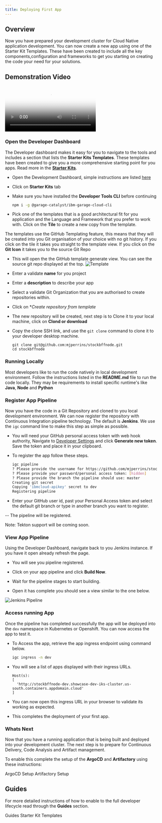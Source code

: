 ```yaml
---
title: Deploying First App
---
```


## Overview

Now you have prepared your development cluster for Cloud Native application development. You can now create a new app using one of the
Starter Kit Templates. These have been created to include all the key components,configuration and frameworks to get you starting on
creating the code your need for your solutions.

## Demonstration Video
<Video src="/videos/deployfirstapp.m4v" type="video/m4v" poster="/images/poster.png">
</Video>

### Open the Developer Dashboard

The Developer dashboard makes it easy for you to navigate to the tools and includes a section that
lists the **Starter Kits Templates**. These templates have been created to give you a more comprehensive
starting point for you apps. Read more in the **[Starter Kits](/starterkits/overview)**.

- Open the Development Dashboard, simple instructions are listed [here](/getting-started/dashboard)
- Click on **Starter Kits** tab

- Make sure you have installed the **Developer Tools CLI** before continuing
    ```bash
    npm i -g @garage-catalyst/ibm-garage-cloud-cli
    ```
- Pick one of the templates that is a good architectural fit for you application and the Language and Framework
that you prefer to work with. Click on the **Tile** to create a new copy from the template.

<InlineNotification>

The templates use the GitHub Templating feature, this means that they will be created into
you Git organisation of your choice with no git history. If you click on the tile it takes you
straight to the template view. If you click on the **Git Icon** it takes you to the source Git Repo

</InlineNotification>

- This will open the the GitHub template generate view. You can see the source git repo displayed
at the top.
    ![Template](template.png)
- Enter a validate **name** for you project
- Enter a **description** to describe your app
- Select a validate Git Organization that you are authorised to create repositories within.

- Click on **Create repository from template*

- The new repository will be created, next step is to Clone it to your local machine, click
on **Clond or download**
- Copy the clone SSH link, and use the `git clone` command to clone it to your developer desktop machine.
    ```base
    git clone git@github.com:mjperrins/stockbffnode.git
    cd stockbffnode
    ```

### Running Locally

Most developers like to run the code natively in local development environment. Follow the instructions
listed in the **README.md** file to run the code locally. They may be requirements to install
specific runtime's like **Java**, **Node** and **Python**

### Register App Pipeline

Now you have the code in a Git Repository and cloned to you local development environment.
We can now register the repository with Continuous Integration pipeline technology. The default
is **Jenkins**. We use the `igc` command line to make this step as simple as possible.

- You will need your GitHub personal access token with web hook authority,
Navigate to [Developer Settings](https://github.com/settings/tokens) and click **Generate new token**.
Save the token and place it in your clipboard.

- To register the app follow these steps.
    ```bash
    igc pipeline
    ? Please provide the username for https://github.com/mjperrins/stockbffnode.git: mperrins
    ? Please provide your password/personal access token: [hidden]
    ? Please provide the branch the pipeline should use: master
    Creating git secret
    Copying 'ibmcloud-apikey' secret to dev
    Registering pipeline
    ```
- Enter your GitHub user id, past your Personal Access token and select the default git branch or type
in another branch you want to register.

-- The pipeline will be registered.

<InlineNotification>

Note: Tekton support will be coming soon.

</InlineNotification>


### View App Pipeline

Using the Developer Dashboard, navigate back to you Jenkins instance. If you have it open
already refresh the page.

- You will see you pipeline registered.

- Click on your app pipeline and click **Build Now**.

- Wait for the pipeline stages to start building.

- Open it has complete you should see a view similar to the one below.

![Jenkins Pipeline](pipeline.png)

### Access running App

Once the pipeline has completed successfully the app will be deployed into the `dev` namespace
in Kubernetes or Openshift. You can now access the app to test it.

- To Access the app, retrieve the app ingress endpoint using command below.
    ```bash
    igc ingress -n dev
    ```
- You will see a list of apps displayed with their ingress URLs.
    ```base
    Host(s):
    [
      'http://stockbffnode-dev.showcase-dev-iks-cluster.us-south.containers.appdomain.cloud'
    ]

- You can now open this ingress URL in your browser to validate its working as expected.

- This completes the deployment of your first app.

### Whats Next

Now that you have a running application that is being built and deployed into your development cluster.
The next step is to prepare for Continuous Delivery, Code Analysis and Artifact management.

To enable this complete the setup of the **ArgoCD** and **Artifactory** using these instructions:

<AnchorLinks small>
  <AnchorLink to="/getting-started/argocd-setup">ArgoCD Setup</AnchorLink>
  <AnchorLink to="/getting-started/artifactory-setup">Artifactory Setup</AnchorLink>
</AnchorLinks>


## Guides

For more detailed instructions of how to enable to the full developer lifecycle read through the **Guides** section.

<AnchorLinks small>
  <AnchorLink to="/guides/overview">Guides</AnchorLink>
  <AnchorLink to="/starterkits/overview">Starter Kit Templates</AnchorLink>

</AnchorLinks>
